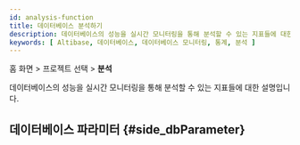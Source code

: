 ```yaml
---
id: analysis-function
title: 데이터베이스 분석하기
description: 데이터베이스의 성능을 실시간 모니터링을 통해 분석할 수 있는 지표들에 대한 설명입니다.
keywords: [ Altibase, 데이터베이스, 데이터베이스 모니터링, 통계, 분석 ]
---
```


홈 화면 > 프로젝트 선택 > **분석**

데이터베이스의 성능을 실시간 모니터링을 통해 분석할 수 있는 지표들에 대한 설명입니다.


<Dbcounttrend /> 


<Dbcomparecounttrend />


<Dbusingcounttrendchart />


<Dblocktree />

## 데이터베이스 파라미터 {#side_dbParameter}


<Dbparameters /> 